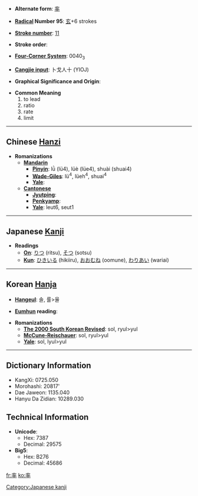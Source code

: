 * '''Alternate form''': [[率]]

* '''[[Wiktionary:Chinese radical index| Radical]] Number 95''': [[Wiktionary:Chinese radical index 玄|玄]]+6 strokes

* '''[[Wiktionary:Chinese total strokes index|Stroke number]]''': [[Wiktionary:Chinese total strokes index 11|11]]

* '''Stroke order''': 

* '''[[Wiktionary:Chinese four corner index|Four-Corner System]]''': 0040<sub>3</sub>

* '''[[Wiktionary:Chinese Cangjie index|Cangjie input]]''': 卜戈人十 (YIOJ)

* '''Graphical Significance and Origin''': 

* '''Common Meaning'''
*#to lead
*# ratio
*# rate
*# limit


----

== Chinese [[Hanzi]] ==

* '''Romanizations'''
** '''[[Mandarin]]'''
*** '''[[Pinyin]]''': lǜ (lü4), lüè (lüe4), shuài (shuai4)
*** '''[[Wade-Giles]]''': lü<sup>4</sup>, lüeh<sup>4</sup>, shuai<sup>4</sup>
*** '''[[Yale]]''': 
** '''[[Cantonese]]'''
*** '''[[Jyutping]]''':
*** '''[[Penkyamp]]''': 
*** '''[[Yale]]''': leut6, seut1


----

== Japanese [[Kanji]] ==

* '''Readings'''
** '''[[On]]''': [[りつ]] (ritsu), [[そつ]] (sotsu)
** '''[[Kun]]''': [[ひきいる]] (hikiiru), [[おおむね]] (oomune), [[わりあい]] (wariai)


----

== Korean [[Hanja]] ==

* '''[[Hangeul]]''': 솔, 률>율

* '''[[Eumhun]] reading''': 

* '''Romanizations'''
** '''[[The 2000 South Korean Revised Romanization|The 2000 South Korean Revised]]''': sol, ryul>yul
** '''[[McCune-Reischauer]]''': sol, ryul>yul
** '''[[Yale]]''': sol, lyul>yul

----

== Dictionary Information ==

* KangXi: 0725.050
* Morohashi: 20817'
* Dae Jaweon: 1135.040
* Hanyu Da Zidian: 10289.030

== Technical Information ==

* '''Unicode''':
** Hex: 7387
** Decimal: 29575
* '''Big5''':
** Hex: B276
** Decimal: 45686

[[Category:Japanese kanji]]

[[fr:率]]
[[ko:率]]